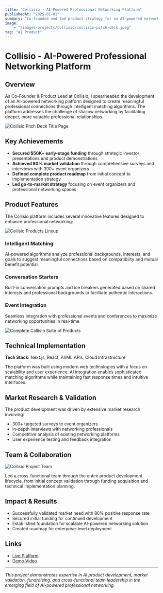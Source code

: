 ---
title: "Collisio - AI-Powered Professional Networking Platform"
publishedAt: "2025-01-01"
summary: "Co-founded and led product strategy for an AI-powered networking platform that secured $50K+ funding and achieved 80% market validation through targeted user research."
image: 
    - "/images/projects/collisio/collisio-pitch-deck.jpeg"
tag: "AI Product"
---

# Collisio - AI-Powered Professional Networking Platform

## Overview

As Co-Founder & Product Lead at Collisio, I spearheaded the development of an AI-powered networking platform designed to create meaningful professional connections through intelligent matching algorithms. The platform addresses the challenge of shallow networking by facilitating deeper, more valuable professional relationships.

![Collisio Pitch Deck Title Page](/images/projects/collisio/collisio-pitch-deck.jpeg)

## Key Achievements

- **Secured $50K+ early-stage funding** through strategic investor presentations and product demonstrations
- **Achieved 80% market validation** through comprehensive surveys and interviews with 300+ event organizers
- **Defined complete product roadmap** from initial concept to implementation strategy
- **Led go-to-market strategy** focusing on event organizers and professional networking spaces

## Product Features

The Collisio platform includes several innovative features designed to enhance professional networking:

![Collisio Products Lineup](/images/projects/collisio/collisio-products-lineup.png)

### Intelligent Matching
AI-powered algorithms analyze professional backgrounds, interests, and goals to suggest meaningful connections based on compatibility and mutual benefit potential.

### Conversation Starters
Built-in conversation prompts and ice breakers generated based on shared interests and professional backgrounds to facilitate authentic interactions.

### Event Integration
Seamless integration with professional events and conferences to maximize networking opportunities in real-time.

![Complete Collisio Suite of Products](/images/projects/collisio/collisio-suite.png)

## Technical Implementation

**Tech Stack:** Next.js, React, AI/ML APIs, Cloud Infrastructure

The platform was built using modern web technologies with a focus on scalability and user experience. AI integration enables sophisticated matching algorithms while maintaining fast response times and intuitive interfaces.

## Market Research & Validation

The product development was driven by extensive market research involving:
- 300+ targeted surveys to event organizers
- In-depth interviews with networking professionals
- Competitive analysis of existing networking platforms
- User experience testing and feedback integration

## Team & Collaboration

![Collisio Project Team](/images/projects/collisio/collisio-team.jpeg)

Led a cross-functional team through the entire product development lifecycle, from initial concept validation through funding acquisition and technical implementation planning.

## Impact & Results

- Successfully validated market need with 80% positive response rate
- Secured initial funding for continued development
- Established foundation for scalable AI-powered networking solution
- Created roadmap for enterprise-level deployment

## Links

- [Live Platform](https://www.collisio.ca)
- [Demo Video](https://www.youtube.com/watch?v=MUTdemNMWtY)

---

*This project demonstrates expertise in AI product development, market validation, fundraising, and cross-functional team leadership in the emerging field of AI-powered professional networking.*